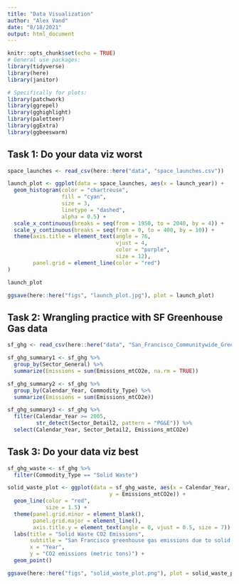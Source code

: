 ```yaml
---
title: "Data Visualization"
author: "Alex Vand"
date: "8/18/2021"
output: html_document
---
```


```r
knitr::opts_chunk$set(echo = TRUE)
# General use packages:
library(tidyverse)
library(here)
library(janitor)

# Specifically for plots:
library(patchwork)
library(ggrepel)
library(gghighlight)
library(paletteer)
library(ggExtra)
library(ggbeeswarm)
```

## Task 1: Do your data viz worst

```r
space_launches <- read_csv(here::here("data", "space_launches.csv"))
```

```r
launch_plot <- ggplot(data = space_launches, aes(x = launch_year)) +
  geom_histogram(color = "chartreuse",
                 fill = "cyan",
                 size = 3,
                 linetype = "dashed",
                 alpha = 0.5) +
  scale_x_continuous(breaks = seq(from = 1950, to = 2040, by = 4)) +
  scale_y_continuous(breaks = seq(from = 0, to = 400, by = 10)) +
  theme(axis.title = element_text(angle = 76,
                                  vjust = 4,
                                  color = "purple",
                                  size = 12),
        panel.grid = element_line(color = "red")
)

launch_plot

ggsave(here::here("figs", "launch_plot.jpg"), plot = launch_plot)
```


## Task 2: Wrangling practice with SF Greenhouse Gas data

```r
sf_ghg <- read_csv(here::here("data", "San_Francisco_Communitywide_Greenhouse_Gas_Inventory.csv"))

sf_ghg_summary1 <- sf_ghg %>% 
  group_by(Sector_General) %>% 
  summarize(Emissions = sum(Emissions_mtCO2e, na.rm = TRUE))

sf_ghg_summary2 <- sf_ghg %>% 
  group_by(Calendar_Year, Commodity_Type) %>% 
  summarize(Emissions = sum(Emissions_mtCO2e))

sf_ghg_summary3 <- sf_ghg %>% 
  filter(Calendar_Year >= 2005,
         str_detect(Sector_Detail2, pattern = "PG&E")) %>% 
  select(Calendar_Year, Sector_Detail2, Emissions_mtCO2e)
```



## Task 3: Do your data viz best

```r
sf_ghg_waste <- sf_ghg %>% 
  filter(Commodity_Type == "Solid Waste")

solid_waste_plot <- ggplot(data = sf_ghg_waste, aes(x = Calendar_Year,
                                y = Emissions_mtCO2e)) +
  geom_line(color = "red",
            size = 1.5) +
  theme(panel.grid.minor = element_blank(),
        panel.grid.major = element_line(),
        axis.title.y = element_text(angle = 0, vjust = 0.5, size = 7)) +
  labs(title = "Solid Waste CO2 Emissions",
       subtitle = "San Francisco greenhouse gas emissions due to solid waste",
       x = "Year",
       y = "CO2 emissions (metric tons)") +
  geom_point()

ggsave(here::here("figs", "solid_waste_plot.png"), plot = solid_waste_plot, height= 5)
```









